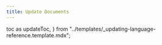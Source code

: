 ```yaml
---
title: Update Documents
---
```


  toc as updateToc,
} from "../templates/_updating-language-reference.template.mdx";

<UpdateTemplate
  codeLang="java"
  createCollection={createCollectionSource}
  asyncCreateCollection={asyncCreateCollectionSource}
  simpleUpdate={simpleUpdateSource}
  asyncSimpleUpdate={asyncSimpleUpdateSource}
  orUpdate={orUpdateSource}
  rangeUpdate={rangeUpdateSource}
  updateNonPK={nonPKUpdateSource}
/>

